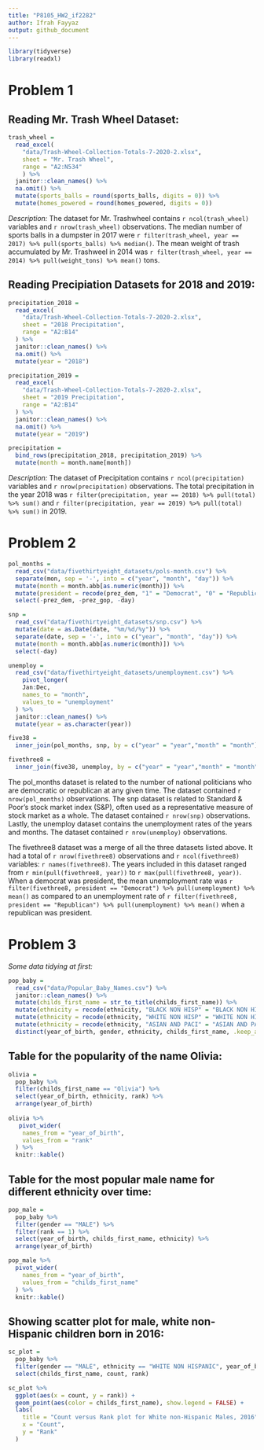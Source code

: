 ```yaml
---
title: "P8105_HW2_if2282"
author: Ifrah Fayyaz
output: github_document
---
```


```r
library(tidyverse)
library(readxl)
```

# Problem 1

## Reading Mr. Trash Wheel Dataset:

```r
trash_wheel = 
  read_excel(
    "data/Trash-Wheel-Collection-Totals-7-2020-2.xlsx",
    sheet = "Mr. Trash Wheel",
    range = "A2:N534"
    ) %>%
  janitor::clean_names() %>%
  na.omit() %>%
  mutate(sports_balls = round(sports_balls, digits = 0)) %>%
  mutate(homes_powered = round(homes_powered, digits = 0))
```

*Description:*
The dataset for Mr. Trashwheel contains `r ncol(trash_wheel)` variables and `r nrow(trash_wheel)` observations. The median number of sports balls in a dumpster in 2017 were `r filter(trash_wheel, year == 2017) %>% pull(sports_balls) %>% median()`. The mean weight of trash accumulated by Mr. Trashweel in 2014 was `r filter(trash_wheel, year == 2014) %>% pull(weight_tons) %>% mean()` tons.

## Reading Precipiation Datasets for 2018 and 2019:

```r
precipitation_2018 = 
  read_excel(
    "data/Trash-Wheel-Collection-Totals-7-2020-2.xlsx",
    sheet = "2018 Precipitation",
    range = "A2:B14"
  ) %>%
  janitor::clean_names() %>%
  na.omit() %>%
  mutate(year = "2018")

precipitation_2019 = 
  read_excel(
    "data/Trash-Wheel-Collection-Totals-7-2020-2.xlsx",
    sheet = "2019 Precipitation",
    range = "A2:B14"
  ) %>%
  janitor::clean_names() %>%
  na.omit() %>%
  mutate(year = "2019")

precipitation =
  bind_rows(precipitation_2018, precipitation_2019) %>%
  mutate(month = month.name[month])
```

*Description:*
The dataset of Precipitation contains `r ncol(precipitation)` variables and `r nrow(precipitation)` observations. The total precipitation in the year 2018 was `r filter(precipitation, year == 2018) %>% pull(total) %>% sum()` and `r filter(precipitation, year == 2019) %>% pull(total) %>% sum()` in 2019. 


# Problem 2

```r
pol_months = 
  read_csv("data/fivethirtyeight_datasets/pols-month.csv") %>%
  separate(mon, sep = '-', into = c("year", "month", "day")) %>%
  mutate(month = month.abb[as.numeric(month)]) %>%
  mutate(president = recode(prez_dem, "1" = "Democrat", "0" = "Republican")) %>%
  select(-prez_dem, -prez_gop, -day)

snp = 
  read_csv("data/fivethirtyeight_datasets/snp.csv") %>% 
  mutate(date = as.Date(date, "%m/%d/%y")) %>%
  separate(date, sep = '-', into = c("year", "month", "day")) %>%
  mutate(month = month.abb[as.numeric(month)]) %>%
  select(-day)

unemploy = 
  read_csv("data/fivethirtyeight_datasets/unemployment.csv") %>%
    pivot_longer(
    Jan:Dec,
    names_to = "month",
    values_to = "unemployment"
  ) %>%
  janitor::clean_names() %>%
  mutate(year = as.character(year))

five38 =
  inner_join(pol_months, snp, by = c("year" = "year","month" = "month")) 

fivethree8 = 
  inner_join(five38, unemploy, by = c("year" = "year","month" = "month"))
```

The pol_months dataset is related to the number of national politicians who are democratic or republican at any given time. The dataset contained `r nrow(pol_months)` observations. The snp dataset is related to Standard & Poor’s stock market index (S&P), often used as a representative measure of stock market as a whole. The dataset contained `r nrow(snp)` observations. Lastly, the unemploy dataset contains the unemployment rates of the years and months. The dataset contained `r nrow(unemploy)` observations.

The fivethree8 dataset was a merge of all the three datasets listed above. It had a total of  `r nrow(fivethree8)` observations and `r ncol(fivethree8)` variables: `r names(fivethree8)`. The years included in this dataset ranged from `r min(pull(fivethree8, year))` to `r max(pull(fivethree8, year))`. When a democrat was president, the mean unemployment rate was `r filter(fivethree8, president == "Democrat") %>% pull(unemployment) %>% mean()` as compared to an unemployment rate of `r filter(fivethree8, president == "Republican") %>% pull(unemployment) %>% mean()` when a republican was president.


# Problem 3

*Some data tidying at first:*

```r
pop_baby =
  read_csv("data/Popular_Baby_Names.csv") %>%
  janitor::clean_names() %>%
  mutate(childs_first_name = str_to_title(childs_first_name)) %>%
  mutate(ethnicity = recode(ethnicity, "BLACK NON HISP" = "BLACK NON HISPANIC")) %>%
  mutate(ethnicity = recode(ethnicity, "WHITE NON HISP" = "WHITE NON HISPANIC")) %>%
  mutate(ethnicity = recode(ethnicity, "ASIAN AND PACI" = "ASIAN AND PACIFIC ISLANDER")) %>%
  distinct(year_of_birth, gender, ethnicity, childs_first_name, .keep_all = TRUE)
```

## Table for the popularity of the name Olivia: 

```r
olivia = 
  pop_baby %>%
  filter(childs_first_name == "Olivia") %>%
  select(year_of_birth, ethnicity, rank) %>%
  arrange(year_of_birth)
 
olivia %>%  
   pivot_wider(
    names_from = "year_of_birth",
    values_from = "rank"
  ) %>%
  knitr::kable()
```


## Table for the most popular male name for different ethnicity over time: 

```r
pop_male = 
  pop_baby %>%
  filter(gender == "MALE") %>%
  filter(rank == 1) %>%
  select(year_of_birth, childs_first_name, ethnicity) %>%
  arrange(year_of_birth)

pop_male %>%
  pivot_wider(
    names_from = "year_of_birth",
    values_from = "childs_first_name"
  ) %>%
  knitr::kable()
```

## Showing scatter plot for male, white non-Hispanic children born in 2016:

```r
sc_plot = 
  pop_baby %>%
  filter(gender == "MALE", ethnicity == "WHITE NON HISPANIC", year_of_birth == 2016) %>%
  select(childs_first_name, count, rank) 

sc_plot %>%
  ggplot(aes(x = count, y = rank)) +
  geom_point(aes(color = childs_first_name), show.legend = FALSE) + 
  labs(
    title = "Count versus Rank plot for White non-Hispanic Males, 2016",
    x = "Count",
    y = "Rank"
  ) 
```


